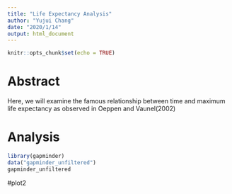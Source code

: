 ```yaml
---
title: "Life Expectancy Analysis"
author: "Yujui Chang"
date: "2020/1/14"
output: html_document
---
```


```r
knitr::opts_chunk$set(echo = TRUE)
```

# Abstract
Here, we will examine the famous relationship between time and maximum life expectancy as observed in Oeppen and Vaunel(2002)

# Analysis
```r
library(gapminder)
data("gapminder_unfiltered")
gapminder_unfiltered
```

#plot2
```r

```

